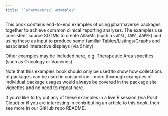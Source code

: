 ```yaml
---
title: "`pharmaverse` examples"
---
```


This book contains end-to-end examples of using pharmaverse packages together to
achieve common clinical reporting analyses.
The examples use consistent source SDTMs to create ADaMs (such as `ADSL`, `ADPC`, `ADPPK`)
and using these as input to produce some familiar Tables/Listings/Graphs and
associated interactive displays (via Shiny).

Other examples may be included here, e.g. Therapeutic Area
specifics (such as Oncology or Vaccines).

Note that this examples book should only be used to show how collections of
packages can be used in conjunction - more thorough examples of individual
package usages would always be covered in the package site vignettes and no
need to repeat here.

If you'd like to try out any of these examples in a live R session (via Posit
Cloud) or if you are interesting in contributing an article to this book, then
see more in our GitHub repo README.
